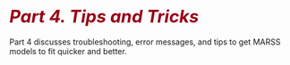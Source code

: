 # <i style="font-size: 110%; color:#990017;">Part 4. Tips and Tricks</i> {- #part4}

Part 4 discusses troubleshooting, error messages, and tips to get MARSS models to fit quicker and better.
